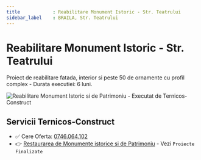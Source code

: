 ```yaml
---
title            : Reabilitare Monument Istoric - Str. Teatrului 
sidebar_label    : BRAILA, Str. Teatrului 
---
```


# Reabilitare Monument Istoric - Str. Teatrului

Proiect de reabilitare fatada, interior si peste 50 de ornamente cu profil complex - Durata executiei: 6 luni.

![Reabilitare Monument Istoric si de Patrimoniu - Executat de Ternicos-Construct](https://user-images.githubusercontent.com/50270662/267092166-f5ef825e-770e-4e43-b46e-5ad901fd0bbe.png)

## Servicii Ternicos-Construct

- ✅ Cere Oferta: [0746.064.102](tel:0746064102)
- 👉 [Restaurarea de Monumente istorice si de Patrimoniu](https://ternicos-construct.ro/) - Vezi `Proiecte Finalizate`
